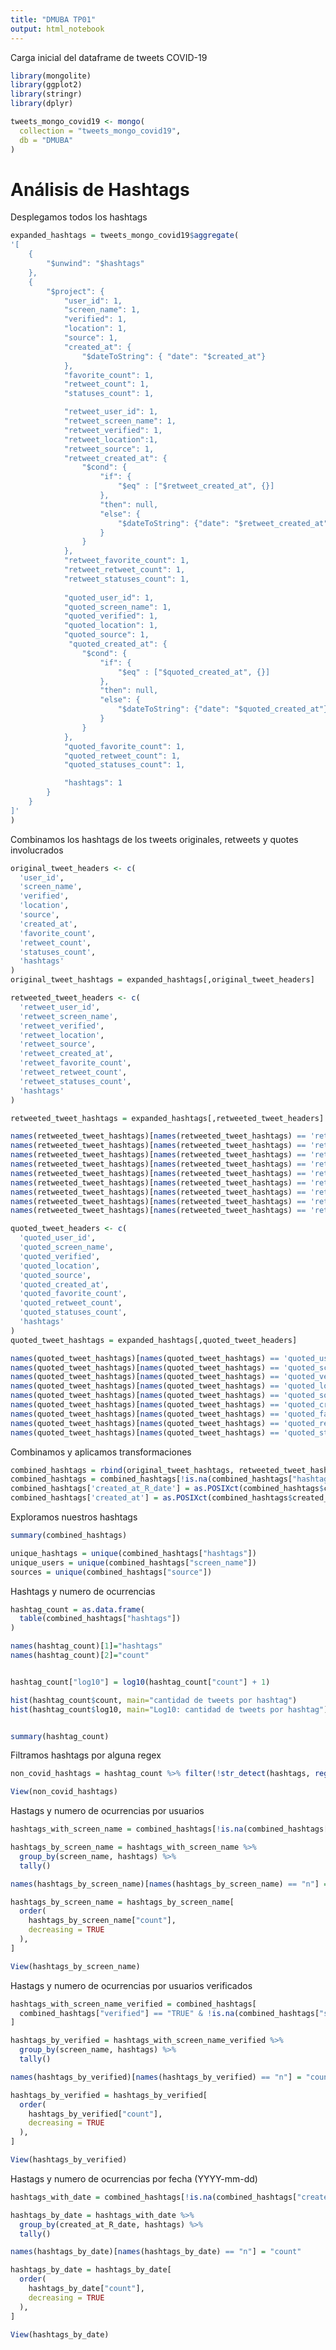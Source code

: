 ```yaml
---
title: "DMUBA TP01"
output: html_notebook
---
```


Carga inicial del dataframe de tweets COVID-19
```r
library(mongolite)
library(ggplot2)
library(stringr)
library(dplyr)

tweets_mongo_covid19 <- mongo(
  collection = "tweets_mongo_covid19", 
  db = "DMUBA"
)
```

# Análisis de Hashtags
Desplegamos todos los hashtags
```r
expanded_hashtags = tweets_mongo_covid19$aggregate(
'[
    {
        "$unwind": "$hashtags"
    },
    {
        "$project": {
            "user_id": 1,
            "screen_name": 1,
            "verified": 1,
            "location": 1,
            "source": 1,
            "created_at": {
                "$dateToString": { "date": "$created_at"}
            },
            "favorite_count": 1,
            "retweet_count": 1,
            "statuses_count": 1,

            "retweet_user_id": 1,
            "retweet_screen_name": 1,
            "retweet_verified": 1,
            "retweet_location":1,
            "retweet_source": 1,
            "retweet_created_at": {
                "$cond": { 
                    "if": { 
                        "$eq" : ["$retweet_created_at", {}] 
                    }, 
                    "then": null, 
                    "else": {
                        "$dateToString": {"date": "$retweet_created_at"}
                    }
                }
            },
            "retweet_favorite_count": 1,
            "retweet_retweet_count": 1,
            "retweet_statuses_count": 1,
            
            "quoted_user_id": 1,
            "quoted_screen_name": 1,
            "quoted_verified": 1,
            "quoted_location": 1,
            "quoted_source": 1, 
             "quoted_created_at": {
                "$cond": { 
                    "if": { 
                        "$eq" : ["$quoted_created_at", {}] 
                    }, 
                    "then": null, 
                    "else": {
                        "$dateToString": {"date": "$quoted_created_at"}
                    }
                }
            },
            "quoted_favorite_count": 1,
            "quoted_retweet_count": 1,
            "quoted_statuses_count": 1,

            "hashtags": 1
        }
    }
]'
)
```

Combinamos los hashtags de los tweets originales, retweets y quotes involucrados
```r
original_tweet_headers <- c(
  'user_id',
  'screen_name',
  'verified',
  'location',
  'source',
  'created_at',
  'favorite_count',
  'retweet_count',
  'statuses_count',
  'hashtags'
)
original_tweet_hashtags = expanded_hashtags[,original_tweet_headers]
```

```r
retweeted_tweet_headers <- c(
  'retweet_user_id',
  'retweet_screen_name',
  'retweet_verified',
  'retweet_location',
  'retweet_source',
  'retweet_created_at',
  'retweet_favorite_count',
  'retweet_retweet_count',
  'retweet_statuses_count',
  'hashtags'
)

retweeted_tweet_hashtags = expanded_hashtags[,retweeted_tweet_headers]

names(retweeted_tweet_hashtags)[names(retweeted_tweet_hashtags) == 'retweet_user_id'] <- 'user_id'
names(retweeted_tweet_hashtags)[names(retweeted_tweet_hashtags) == 'retweet_screen_name'] <- 'screen_name'
names(retweeted_tweet_hashtags)[names(retweeted_tweet_hashtags) == 'retweet_verified'] <- 'verified'
names(retweeted_tweet_hashtags)[names(retweeted_tweet_hashtags) == 'retweet_location'] <- 'location'
names(retweeted_tweet_hashtags)[names(retweeted_tweet_hashtags) == 'retweet_source'] <- 'source'
names(retweeted_tweet_hashtags)[names(retweeted_tweet_hashtags) == 'retweet_created_at'] <- 'created_at'
names(retweeted_tweet_hashtags)[names(retweeted_tweet_hashtags) == 'retweet_favorite_count'] <- 'favorite_count'
names(retweeted_tweet_hashtags)[names(retweeted_tweet_hashtags) == 'retweet_retweet_count'] <- 'retweet_count'
names(retweeted_tweet_hashtags)[names(retweeted_tweet_hashtags) == 'retweet_statuses_count'] <- 'statuses_count'
```

```r
quoted_tweet_headers <- c(
  'quoted_user_id',
  'quoted_screen_name',
  'quoted_verified',
  'quoted_location',
  'quoted_source',
  'quoted_created_at',
  'quoted_favorite_count',
  'quoted_retweet_count',
  'quoted_statuses_count',
  'hashtags'
)
quoted_tweet_hashtags = expanded_hashtags[,quoted_tweet_headers]

names(quoted_tweet_hashtags)[names(quoted_tweet_hashtags) == 'quoted_user_id'] <- 'user_id'
names(quoted_tweet_hashtags)[names(quoted_tweet_hashtags) == 'quoted_screen_name'] <- 'screen_name'
names(quoted_tweet_hashtags)[names(quoted_tweet_hashtags) == 'quoted_verified'] <- 'verified'
names(quoted_tweet_hashtags)[names(quoted_tweet_hashtags) == 'quoted_location'] <- 'location'
names(quoted_tweet_hashtags)[names(quoted_tweet_hashtags) == 'quoted_source'] <- 'source'
names(quoted_tweet_hashtags)[names(quoted_tweet_hashtags) == 'quoted_created_at'] <- 'created_at'
names(quoted_tweet_hashtags)[names(quoted_tweet_hashtags) == 'quoted_favorite_count'] <- 'favorite_count'
names(quoted_tweet_hashtags)[names(quoted_tweet_hashtags) == 'quoted_retweet_count'] <- 'retweet_count'
names(quoted_tweet_hashtags)[names(quoted_tweet_hashtags) == 'quoted_statuses_count'] <- 'statuses_count'

```

Combinamos y aplicamos transformaciones
```r
combined_hashtags = rbind(original_tweet_hashtags, retweeted_tweet_hashtags, quoted_tweet_hashtags)
combined_hashtags = combined_hashtags[!is.na(combined_hashtags["hashtags"]),]
combined_hashtags['created_at_R_date'] = as.POSIXct(combined_hashtags$created_at, format="%Y-%m-%dT", tz="UTC")
combined_hashtags['created_at'] = as.POSIXct(combined_hashtags$created_at, format="%Y-%m-%dT%H:%M:%S", tz="UTC")
```

Exploramos nuestros hashtags
```r
summary(combined_hashtags)

unique_hashtags = unique(combined_hashtags["hashtags"])
unique_users = unique(combined_hashtags["screen_name"])
sources = unique(combined_hashtags["source"])
```

Hashtags y numero de ocurrencias
```r
hashtag_count = as.data.frame(
  table(combined_hashtags["hashtags"])
)

names(hashtag_count)[1]="hashtags"
names(hashtag_count)[2]="count"


hashtag_count["log10"] = log10(hashtag_count["count"] + 1)

hist(hashtag_count$count, main="cantidad de tweets por hashtag")
hist(hashtag_count$log10, main="Log10: cantidad de tweets por hashtag")


summary(hashtag_count)
```

Filtramos hashtags por alguna regex
```r
non_covid_hashtags = hashtag_count %>% filter(!str_detect(hashtags, regex('covid', ignore_case = T)))

View(non_covid_hashtags)
```

Hastags y numero de ocurrencias por usuarios
```r
hashtags_with_screen_name = combined_hashtags[!is.na(combined_hashtags["screen_name"]),]

hashtags_by_screen_name = hashtags_with_screen_name %>%
  group_by(screen_name, hashtags) %>%
  tally()

names(hashtags_by_screen_name)[names(hashtags_by_screen_name) == "n"] = "count"

hashtags_by_screen_name = hashtags_by_screen_name[
  order(
    hashtags_by_screen_name["count"], 
    decreasing = TRUE
  ),
]

View(hashtags_by_screen_name)
```

Hastags y numero de ocurrencias por usuarios verificados
```r
hashtags_with_screen_name_verified = combined_hashtags[
  combined_hashtags["verified"] == "TRUE" & !is.na(combined_hashtags["screen_name"]),
]

hashtags_by_verified = hashtags_with_screen_name_verified %>%
  group_by(screen_name, hashtags) %>%
  tally()

names(hashtags_by_verified)[names(hashtags_by_verified) == "n"] = "count"

hashtags_by_verified = hashtags_by_verified[
  order(
    hashtags_by_verified["count"], 
    decreasing = TRUE
  ),
]

View(hashtags_by_verified)
```

Hastags y numero de ocurrencias por fecha (YYYY-mm-dd)
```r
hashtags_with_date = combined_hashtags[!is.na(combined_hashtags["created_at_R_date"]),]

hashtags_by_date = hashtags_with_date %>%
  group_by(created_at_R_date, hashtags) %>%
  tally()

names(hashtags_by_date)[names(hashtags_by_date) == "n"] = "count"

hashtags_by_date = hashtags_by_date[
  order(
    hashtags_by_date["count"], 
    decreasing = TRUE
  ),
]

View(hashtags_by_date)
```


